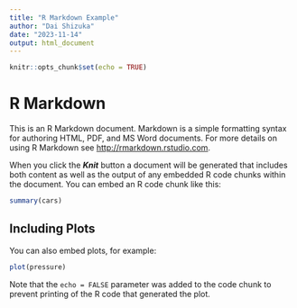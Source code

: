 ```yaml
---
title: "R Markdown Example"
author: "Dai Shizuka"
date: "2023-11-14"
output: html_document
---
```


```r
knitr::opts_chunk$set(echo = TRUE)
```

# R Markdown

This is an R Markdown document. Markdown is a simple formatting syntax for authoring HTML, PDF, and MS Word documents. For more details on using R Markdown see <http://rmarkdown.rstudio.com>.

When you click the ***Knit*** button a document will be generated that includes both content as well as the output of any embedded R code chunks within the document. You can embed an R code chunk like this:


```r
summary(cars)
```

## Including Plots

You can also embed plots, for example:

```r
plot(pressure)
```

Note that the `echo = FALSE` parameter was added to the code chunk to prevent printing of the R code that generated the plot.
